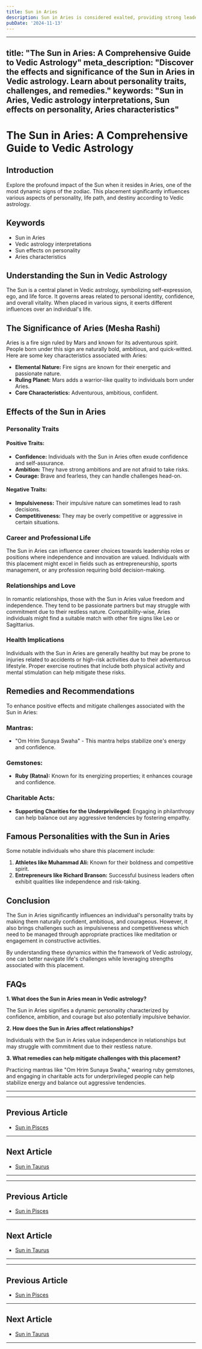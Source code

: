```yaml
---
title: Sun in Aries
description: Sun in Aries is considered exalted, providing strong leadership qualities, courage, and confidence. Individuals with this placement are ambitious, assertive, and possess a pioneering spirit.  in Vedic Astrology
pubDate: '2024-11-13'
---
```


---
title: "The Sun in Aries: A Comprehensive Guide to Vedic Astrology"
meta_description: "Discover the effects and significance of the Sun in Aries in Vedic astrology. Learn about personality traits, challenges, and remedies."
keywords: "Sun in Aries, Vedic astrology interpretations, Sun effects on personality, Aries characteristics"
---

# The Sun in Aries: A Comprehensive Guide to Vedic Astrology

## Introduction

Explore the profound impact of the Sun when it resides in Aries, one of the most dynamic signs of the zodiac. This placement significantly influences various aspects of personality, life path, and destiny according to Vedic astrology.

## Keywords

- Sun in Aries
- Vedic astrology interpretations
- Sun effects on personality
- Aries characteristics

## Understanding the Sun in Vedic Astrology

The Sun is a central planet in Vedic astrology, symbolizing self-expression, ego, and life force. It governs areas related to personal identity, confidence, and overall vitality. When placed in various signs, it exerts different influences over an individual's life.

## The Significance of Aries (Mesha Rashi)

Aries is a fire sign ruled by Mars and known for its adventurous spirit. People born under this sign are naturally bold, ambitious, and quick-witted. Here are some key characteristics associated with Aries:

- **Elemental Nature:** Fire signs are known for their energetic and passionate nature.
- **Ruling Planet:** Mars adds a warrior-like quality to individuals born under Aries.
- **Core Characteristics:** Adventurous, ambitious, confident.

## Effects of the Sun in Aries

### Personality Traits

#### Positive Traits:
- **Confidence:** Individuals with the Sun in Aries often exude confidence and self-assurance.
- **Ambition:** They have strong ambitions and are not afraid to take risks.
- **Courage:** Brave and fearless, they can handle challenges head-on.
  
#### Negative Traits:
- **Impulsiveness:** Their impulsive nature can sometimes lead to rash decisions.
- **Competitiveness:** They may be overly competitive or aggressive in certain situations.
  
### Career and Professional Life

The Sun in Aries can influence career choices towards leadership roles or positions where independence and innovation are valued. Individuals with this placement might excel in fields such as entrepreneurship, sports management, or any profession requiring bold decision-making.

### Relationships and Love

In romantic relationships, those with the Sun in Aries value freedom and independence. They tend to be passionate partners but may struggle with commitment due to their restless nature. Compatibility-wise, Aries individuals might find a suitable match with other fire signs like Leo or Sagittarius.

### Health Implications

Individuals with the Sun in Aries are generally healthy but may be prone to injuries related to accidents or high-risk activities due to their adventurous lifestyle. Proper exercise routines that include both physical activity and mental stimulation can help mitigate these risks.

## Remedies and Recommendations

To enhance positive effects and mitigate challenges associated with the Sun in Aries:

### Mantras:
- "Om Hrim Sunaya Swaha" - This mantra helps stabilize one's energy and confidence.

### Gemstones:
- **Ruby (Ratna):** Known for its energizing properties; it enhances courage and confidence.
  
### Charitable Acts:
- **Supporting Charities for the Underprivileged:** Engaging in philanthropy can help balance out any aggressive tendencies by fostering empathy.

## Famous Personalities with the Sun in Aries

Some notable individuals who share this placement include:

1. **Athletes like Muhammad Ali:** Known for their boldness and competitive spirit.
2. **Entrepreneurs like Richard Branson:** Successful business leaders often exhibit qualities like independence and risk-taking.

## Conclusion

The Sun in Aries significantly influences an individual's personality traits by making them naturally confident, ambitious, and courageous. However, it also brings challenges such as impulsiveness and competitiveness which need to be managed through appropriate practices like meditation or engagement in constructive activities.

By understanding these dynamics within the framework of Vedic astrology, one can better navigate life's challenges while leveraging strengths associated with this placement.


## FAQs


**1. What does the Sun in Aries mean in Vedic astrology?**

The Sun in Aries signifies a dynamic personality characterized by confidence, ambition, and courage but also potentially impulsive behavior.


**2. How does the Sun in Aries affect relationships?**

Individuals with the Sun in Aries value independence in relationships but may struggle with commitment due to their restless nature.


**3. What remedies can help mitigate challenges with this placement?**

Practicing mantras like "Om Hrim Sunaya Swaha," wearing ruby gemstones, and engaging in charitable acts for underprivileged people can help stabilize energy and balance out aggressive tendencies.


---
---

## Previous Article
- [Sun in Pisces](/blogs-md/0801_Sun_in_Rashi/080112_Sun_in_Pisces.mdx)

---

## Next Article
- [Sun in Taurus](/blogs-md/0801_Sun_in_Rashi/080102_Sun_in_Taurus.mdx)

---
---

## Previous Article
- [Sun in Pisces](080112_Sun_in_Pisces.mdx)

---

## Next Article
- [Sun in Taurus](080102_Sun_in_Taurus.mdx)

---
---

## Previous Article
- [Sun in Pisces](080112_Sun_in_Pisces.mdx)

---

## Next Article
- [Sun in Taurus](080102_Sun_in_Taurus.mdx)

---
